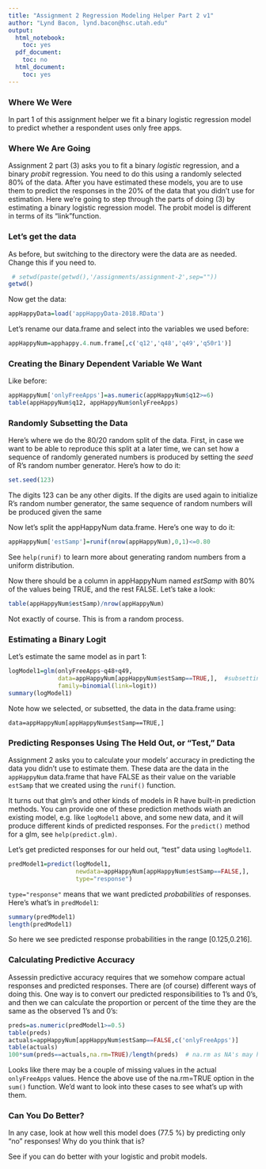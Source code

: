 ```yaml
---
title: "Assignment 2 Regression Modeling Helper Part 2 v1"
author: "Lynd Bacon, lynd.bacon@hsc.utah.edu"
output:
  html_notebook:
    toc: yes
  pdf_document:
    toc: no
  html_document:
    toc: yes
---
```


### Where We Were

In part 1 of this assignment helper we fit a binary logistic regression model to predict whether a respondent uses only free apps.

### Where We Are Going

Assignment 2 part (3) asks you to fit a binary _logistic_ regression, and a binary _probit_ regression.  You need to do this using a randomly selected 80% of the data.  After you have estimated these models, you are to use them to predict the responses in the 20% of the data that you didn't use for estimation. Here we're going to step through the parts of doing (3) by estimating a binary logistic regression model.  The probit model is different in terms of its "link"function.

### Let's get the data

As before, but switching to the directory were the data are as needed.  Change this if you need to.

```r
 # setwd(paste(getwd(),'/assignments/assignment-2',sep=""))
getwd()
```
Now get the data:

```r
appHappyData=load('appHappyData-2018.RData')
```
Let's rename our data.frame and select into the variables we used before:
```r
appHappyNum=apphappy.4.num.frame[,c('q12','q48','q49','q50r1')]
```
### Creating the Binary Dependent Variable We Want

Like before:

```r
appHappyNum['onlyFreeApps']=as.numeric(appHappyNum$q12>=6)
table(appHappyNum$q12, appHappyNum$onlyFreeApps)
```

### Randomly Subsetting the Data

Here's where we do the 80/20 random split of the data. First, in case we want to be able to reproduce this split at a later time, we can set how a sequence of randomly generated numbers is produced by setting the _seed_ of R's random number generator.  Here's how to do it:

```r
set.seed(123)
```
The digits 123 can be any other digits.  If the digits are used again to initialize R's random number generator, the same sequence of random numbers will be produced given the same 

Now let's split the appHappyNum data.frame.  Here's one way to do it:

```r
appHappyNum['estSamp']=runif(nrow(appHappyNum),0,1)<=0.80
```
See `help(runif)` to learn more about generating random numbers from a uniform distribution.

Now there should be a column in appHappyNum named _estSamp_ with 80% of the values being TRUE, and the rest FALSE.  Let's take a look:

```r
table(appHappyNum$estSamp)/nrow(appHappyNum)
```
Not exactly of course.  This is from a random process.

### Estimating a Binary Logit

Let's estimate the same model as in part 1:

```r
logModel1=glm(onlyFreeApps~q48+q49,
              data=appHappyNum[appHappyNum$estSamp==TRUE,],  #subsetting
              family=binomial(link=logit))
summary(logModel1)
```
Note how we selected, or subsetted, the data in the data.frame using: 

`data=appHappyNum[appHappyNum$estSamp==TRUE,]`

### Predicting Responses Using The Held Out, or "Test," Data

Assignment 2 asks you to calculate your models' accuracy in predicting the data you didn't use to estimate them.  These data are the data in the `appHappyNum` data.frame that have FALSE as their value on the variable `estSamp` that we created using the `runif()` function.

It turns out that glm's and other kinds of models in R have built-in prediction methods.  You can provide one of these prediction methods wiath an existing model, e.g. like `logModel1` above, and some new data, and it will produce different kinds of predicted responses.  For the `predict()` method for a glm, see `help(predict.glm)`.

Let's get predicted responses for our held out, "test" data using `logModel1`.

```r
predModel1=predict(logModel1,
                   newdata=appHappyNum[appHappyNum$estSamp==FALSE,],
                   type="response")
```
`type="response"` means that we want predicted _probabilities_ of responses.  Here's what's in `predModel1`:

```r
summary(predModel1)
length(predModel1)
```
So here we see predicted response probabilities in the range [0.125,0.216].

### Calculating Predictive Accuracy

Assessin predictive accuracy requires that we somehow compare actual responses and predicted responses.  There are (of course) different ways of doing this.  One way is to convert our predicted responsibilities to 1's and 0's, and then we can calculate the proportion or percent of the time they are the same as the observed 1's and 0's:

```r
preds=as.numeric(predModel1>=0.5)
table(preds)
actuals=appHappyNum[appHappyNum$estSamp==FALSE,c('onlyFreeApps')]
table(actuals)
100*sum(preds==actuals,na.rm=TRUE)/length(preds)  # na.rm as NA's may happen

```
Looks like there may be a couple of missing values in the actual `onlyFreeApps` values.  Hence the above use of the na.rm=TRUE option in the `sum()` function.  We'd want to look into these cases to see what's up with them.  

### Can You Do Better?

In any case, look at how well this model does (77.5 %) by predicting only "no" responses! Why do you think that is?

See if you can do better with your logistic and probit models.

